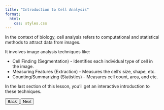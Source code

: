 ```yaml
---
title: "Introduction to Cell Analysis"
format:
  html:
    css: styles.css
---
```


<div class="lesson-card">
  <p>In the context of biology, cell analysis refers to computational and statistical methods to attract data from images.</p>
  <p>It involves image analysis techniques like:</p>
  <ul>
    <li>Cell Finding (Segmentation) - Identifies each individual type of cell in the image.</li>
    <li>Measuring Features (Extraction) - Measures the cell’s size, shape, etc.</li>
    <li>Counting/Summarizing (Statistics) - Measures cell count, area, and etc.</li>
  </ul>
  <p>In the last section of this lesson, you'll get an interactive introduction to these techniques.</p>
  <a href="7-quiz.html">
    <button class="btn">Back</button>
  </a>
  <a href="../upload/upload.html">
    <button class="btn">Next</button>
  </a>
</div>